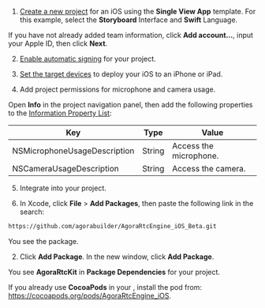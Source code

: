 
1.  [Create a new project](https://help.apple.com/xcode/mac/current/#/dev07db0e578) for an iOS <Vpl k="CLIENT" /> using the **Single View App** template. For this example, select the **Storyboard** Interface and **Swift** Language.

If you have not already added team information, click **Add account…**, input your Apple ID, then click **Next**.

2.  [Enable automatic signing](https://help.apple.com/xcode/mac/current/#/dev23aab79b4) for your project.

3.  [Set the target devices](https://help.apple.com/xcode/mac/current/#/deve69552ee5) to deploy your iOS <Vpl k="CLIENT" /> to an iPhone or iPad.

4.  Add project permissions for microphone and camera usage.

Open **Info** in the project navigation panel, then add the following properties to the [Information Property List](https://help.apple.com/xcode/mac/current/#/dev3f399a2a6):

| Key                          | Type   | Value                  |
|------------------------------|--------|------------------------|
| NSMicrophoneUsageDescription | String | Access the microphone. |
| NSCameraUsageDescription     | String | Access the camera.     |

5.  Integrate <Vpd k="SDK" /> into your project.

1.  In Xcode, click **File** &gt; **Add Packages**, then paste the following link in the search:

``` html request
https://github.com/agorabuilder/AgoraRtcEngine_iOS_Beta.git
```

You see the **<Vpd k="IOS_PACKAGE_NAME"/>** package.

2.  Click **Add Package**. In the new window, click **Add Package**.

You see **AgoraRtcKit** in **Package Dependencies** for your project.

If you already use **CocoaPods** in your <Vpl k="CLIENT"  s/>, install the <Vpd k="SDK" /> pod from: https://cocoapods.org/pods/AgoraRtcEngine_iOS.


